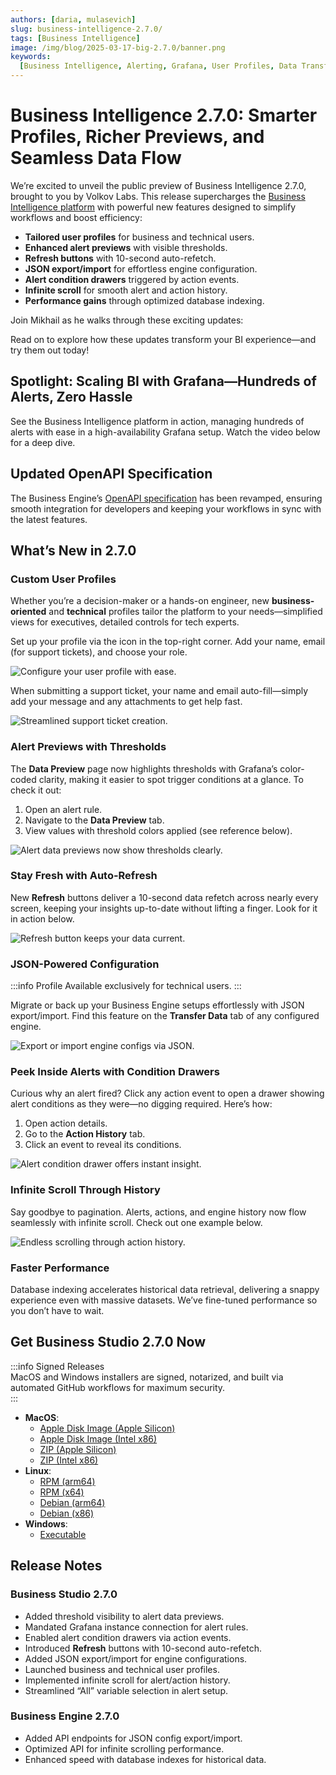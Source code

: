 ```yaml
---
authors: [daria, mulasevich]
slug: business-intelligence-2.7.0/
tags: [Business Intelligence]
image: /img/blog/2025-03-17-big-2.7.0/banner.png
keywords:
  [Business Intelligence, Alerting, Grafana, User Profiles, Data Transfer]
---
```



# Business Intelligence 2.7.0: Smarter Profiles, Richer Previews, and Seamless Data Flow

We’re excited to unveil the public preview of Business Intelligence 2.7.0, brought to you by Volkov Labs. This release supercharges the [Business Intelligence platform](/big/) with powerful new features designed to simplify workflows and boost efficiency:

- **Tailored user profiles** for business and technical users.
- **Enhanced alert previews** with visible thresholds.
- **Refresh buttons** with 10-second auto-refetch.
- **JSON export/import** for effortless engine configuration.
- **Alert condition drawers** triggered by action events.
- **Infinite scroll** for smooth alert and action history.
- **Performance gains** through optimized database indexing.

Join Mikhail as he walks through these exciting updates:

<Youtube
  id="uRSjwfQJ3ik"
  title="Business Intelligence 2.7.0: Smarter Profiles, Richer Previews, and Seamless Data Flow"
/>

Read on to explore how these updates transform your BI experience—and try them out today!

## Spotlight: Scaling BI with Grafana—Hundreds of Alerts, Zero Hassle

See the Business Intelligence platform in action, managing hundreds of alerts with ease in a high-availability Grafana setup. Watch the video below for a deep dive.

<Youtube
  id="aOFfKYsZ9XM"
  title="Building a Scalable BI Solution with Grafana: Managing Hundreds of Alerts"
/>

## Updated OpenAPI Specification

The Business Engine’s [OpenAPI specification](/big/api/) has been revamped, ensuring smooth integration for developers and keeping your workflows in sync with the latest features.

## What’s New in 2.7.0

### Custom User Profiles

Whether you’re a decision-maker or a hands-on engineer, new **business-oriented** and **technical** profiles tailor the platform to your needs—simplified views for executives, detailed controls for tech experts.

Set up your profile via the icon in the top-right corner. Add your name, email (for support tickets), and choose your role.

<Image
  title="Configure your user profile with ease."
  src="/img/blog/2025-03-17-big-2.7.0/profile-conf.png"
/>

When submitting a support ticket, your name and email auto-fill—simply add your message and any attachments to get help fast.

<Image
  title="Streamlined support ticket creation."
  src="/img/blog/2025-03-17-big-2.7.0/profile-support.png"
/>

### Alert Previews with Thresholds

The **Data Preview** page now highlights thresholds with Grafana’s color-coded clarity, making it easier to spot trigger conditions at a glance. To check it out:

1. Open an alert rule.
2. Navigate to the **Data Preview** tab.
3. View values with threshold colors applied (see reference below).

<Image
  title="Alert data previews now show thresholds clearly."
  src="/img/blog/2025-03-17-big-2.7.0/thresholds.png"
/>

### Stay Fresh with Auto-Refresh

New **Refresh** buttons deliver a 10-second data refetch across nearly every screen, keeping your insights up-to-date without lifting a finger. Look for it in action below.

<Image
  title="Refresh button keeps your data current."
  src="/img/blog/2025-03-17-big-2.7.0/auto-refresh.png"
/>

### JSON-Powered Configuration

:::info Profile
Available exclusively for technical users.
:::

Migrate or back up your Business Engine setups effortlessly with JSON export/import. Find this feature on the **Transfer Data** tab of any configured engine.

<Image
  title="Export or import engine configs via JSON."
  src="/img/blog/2025-03-17-big-2.7.0/transfer.png"
/>

### Peek Inside Alerts with Condition Drawers

Curious why an alert fired? Click any action event to open a drawer showing alert conditions as they were—no digging required. Here’s how:

1. Open action details.
2. Go to the **Action History** tab.
3. Click an event to reveal its conditions.

<Image
  title="Alert condition drawer offers instant insight."
  src="/img/blog/2025-03-17-big-2.7.0/alert-drawer.png"
/>

### Infinite Scroll Through History

Say goodbye to pagination. Alerts, actions, and engine history now flow seamlessly with infinite scroll. Check out one example below.

<Image
  title="Endless scrolling through action history."
  src="/img/blog/2025-03-17-big-2.7.0/endless.png"
/>

### Faster Performance

Database indexing accelerates historical data retrieval, delivering a snappy experience even with massive datasets. We’ve fine-tuned performance so you don’t have to wait.

## Get Business Studio 2.7.0 Now

:::info Signed Releases  
MacOS and Windows installers are signed, notarized, and built via automated GitHub workflows for maximum security.  
:::

- **MacOS**:
  - [Apple Disk Image (Apple Silicon)](https://github.com/VolkovLabs/business-intelligence/releases/download/v2.7.0/Business.Studio-2.7.0-arm64.dmg)
  - [Apple Disk Image (Intel x86)](https://github.com/VolkovLabs/business-intelligence/releases/download/v2.7.0/Business.Studio-2.7.0-x64.dmg)
  - [ZIP (Apple Silicon)](https://github.com/VolkovLabs/business-intelligence/releases/download/v2.7.0/Business.Studio-darwin-arm64-2.7.0.zip)
  - [ZIP (Intel x86)](https://github.com/VolkovLabs/business-intelligence/releases/download/v2.7.0/Business.Studio-darwin-x64-2.7.0.zip)
- **Linux**:
  - [RPM (arm64)](https://github.com/VolkovLabs/business-intelligence/releases/download/v2.7.0/business-studio-2.7.0-1.arm64.rpm)
  - [RPM (x64)](https://github.com/VolkovLabs/business-intelligence/releases/download/v2.7.0/business-studio-2.7.0-1.x86_64.rpm)
  - [Debian (arm64)](https://github.com/VolkovLabs/business-intelligence/releases/download/v2.7.0/business-studio_2.7.0_arm64.deb)
  - [Debian (x86)](https://github.com/VolkovLabs/business-intelligence/releases/download/v2.7.0/business-studio_2.7.0_amd64.deb)
- **Windows**:
  - [Executable](https://github.com/VolkovLabs/business-intelligence/releases/download/v2.7.0/Business.Studio-2.7.0.Setup.exe)

<GettingStarted />

## Release Notes

### Business Studio 2.7.0

- Added threshold visibility to alert data previews.
- Mandated Grafana instance connection for alert rules.
- Enabled alert condition drawers via action events.
- Introduced **Refresh** buttons with 10-second auto-refetch.
- Added JSON export/import for engine configurations.
- Launched business and technical user profiles.
- Implemented infinite scroll for alert/action history.
- Streamlined “All” variable selection in alert setup.

### Business Engine 2.7.0

- Added API endpoints for JSON config export/import.
- Optimized API for infinite scrolling performance.
- Enhanced speed with database indexes for historical data.

<Feedback />
